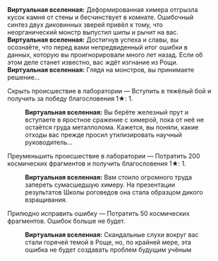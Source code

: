 {{Диалог Начало}}
:'''Виртуальная вселенная:''' Деформированная химера отгрызла кусок камня от стены и бесчинствует в комнате. Ошибочный синтез двух диковинных зверей привёл к тому, что неорганический монстр выпустил шипы и рычит на вас.
:'''Виртуальная вселенная:''' Достигнув успеха и славы, вы осознаёте, что перед вами непредвиденный итог ошибки в данных, которую вы проигнорировали много лет назад. Если об этом деле станет известно, вас ждёт изгнание из Рощи.
:'''Виртуальная вселенная:''' Глядя на монстров, вы принимаете решение...
:{{Диалог|Звезда}} Скрыть происшествие в лаборатории &mdash; Вступить в тяжёлый бой и получить за победу благословения 1★: 1.
::'''Виртуальная вселенная:''' Вы берёте железный прут и вступаете в яростное сражение с химерой, пока от неё не остаётся груда металлолома. Кажется, вы поняли, какие отходы вас прежде просил утилизировать научный руководитель...
:{{Диалог|Звезда}} Преуменьшить происшествие в лаборатории &mdash; Потратить 200 космических фрагментов и получить благословения 1★: 1.
::'''Виртуальная вселенная:''' Вам стоило огромного труда запереть сумасшедшую химеру. На презентации результатов Школы роговедов она стала образцом дикого взращивания.
:{{Диалог|Звезда}} Прилюдно исправить ошибку &mdash; Потратить 50 космических фрагментов. Ошибок больше не будет.
::'''Виртуальная вселенная:''' Скандальные слухи вокруг вас стали горячей темой в Роще, но, по крайней мере, эта ошибка не будет создавать проблем будущим учёным
{{Диалог Конец}}